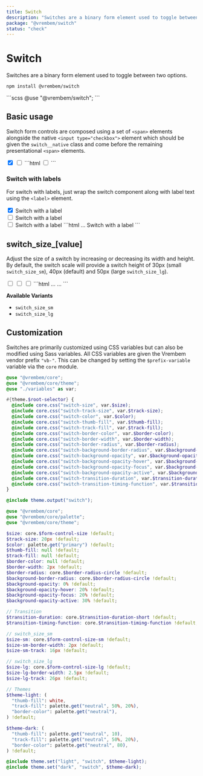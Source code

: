 ```yaml
---
title: Switch
description: "Switches are a binary form element used to toggle between two options."
package: "@vrembem/switch"
status: "check"
---
```



# Switch

Switches are a binary form element used to toggle between two options.

```sh
npm install @vrembem/switch
```

<CodeExample lang="scss">
  ```scss
  @use "@vrembem/switch";
  ```
</CodeExample>

## Basic usage

Switch form controls are composed using a set of `<span>` elements alongside the native `<input type="checkbox">` element which should be given the `switch__native` class and come before the remaining presentational `<span>` elements.

<CodeExample>
  <Fragment slot="output">
    <span class="switch">
      <input type="checkbox" class="switch__native" checked />
      <span class="switch__background">
        <span class="switch__track">
          <span class="switch__thumb"></span>
        </span>
      </span>
    </span>
    <span class="switch">
      <input type="checkbox" class="switch__native" />
      <span class="switch__background">
        <span class="switch__track">
          <span class="switch__thumb"></span>
        </span>
      </span>
    </span>
  </Fragment>
  ```html
  <span class="switch">
    <input type="checkbox" class="switch__native">
    <span class="switch__background">
      <span class="switch__track">
        <span class="switch__thumb"></span>
      </span>
    </span>
  </span>
  ```
</CodeExample>

### Switch with labels

For switch with labels, just wrap the switch component along with label text using the `<label>` element.

<CodeExample>
  <Fragment slot="output">
    <label class="display-inline-flex flex-align-center flex-gap-xs">
      <span class="switch">
        <input type="checkbox" class="switch__native" checked />
        <span class="switch__background">
          <span class="switch__track">
            <span class="switch__thumb"></span>
          </span>
        </span>
      </span>
      <span>Switch with a label</span>
    </label>
    <br />
    <label class="display-inline-flex flex-align-center flex-gap-xs">
      <span class="switch">
        <input type="checkbox" class="switch__native" />
        <span class="switch__background">
          <span class="switch__track">
            <span class="switch__thumb"></span>
          </span>
        </span>
      </span>
      <span>Switch with a label</span>
    </label>
    <br />
    <label class="display-inline-flex flex-align-center flex-gap-xs">
      <span class="switch">
        <input type="checkbox" class="switch__native" />
        <span class="switch__background">
          <span class="switch__track">
            <span class="switch__thumb"></span>
          </span>
        </span>
      </span>
      <span>Switch with a label</span>
    </label>
  </Fragment>
  ```html
  <label>
    <span class="switch">
      ...
    </span>
    <span>Switch with a label</span>
  </label>
  ```
</CodeExample>

## switch_size_[value]

Adjust the size of a switch by increasing or decreasing its width and height. By default, the switch scale will provide a switch height of 30px (small `switch_size_sm`), 40px (default) and 50px (large `switch_size_lg`).

<CodeExample>
  <Fragment slot="output">
    <span class="switch switch_size_sm">
      <input type="checkbox" class="switch__native" />
      <span class="switch__background">
        <span class="switch__track">
          <span class="switch__thumb"></span>
        </span>
      </span>
    </span>
    <span class="switch">
      <input type="checkbox" class="switch__native" />
      <span class="switch__background">
        <span class="switch__track">
          <span class="switch__thumb"></span>
        </span>
      </span>
    </span>
    <span class="switch switch_size_lg">
      <input type="checkbox" class="switch__native" />
      <span class="switch__background">
        <span class="switch__track">
          <span class="switch__thumb"></span>
        </span>
      </span>
    </span>
  </Fragment>
  ```html
  <span class="switch switch_size_sm">
    ...
  </span>

  <span class="switch switch_size_lg">
    ...
  </span>
  ```
</CodeExample>

**Available Variants**

- `switch_size_sm`
- `switch_size_lg`

## Customization

Switches are primarily customized using CSS variables but can also be modified using Sass variables. All CSS variables are given the Vrembem vendor prefix `"vb-"`. This can be changed by setting the `$prefix-variable` variable via the `core` module.

<DocBlock name="CSS Variables" src="switch/src/_root.scss">

  ```scss
  @use "@vrembem/core";
  @use "@vrembem/core/theme";
  @use "./variables" as var;

  #{theme.$root-selector} {
    @include core.css("switch-size", var.$size);
    @include core.css("switch-track-size", var.$track-size);
    @include core.css("switch-color", var.$color);
    @include core.css("switch-thumb-fill", var.$thumb-fill);
    @include core.css("switch-track-fill", var.$track-fill);
    @include core.css("switch-border-color", var.$border-color);
    @include core.css("switch-border-width", var.$border-width);
    @include core.css("switch-border-radius", var.$border-radius);
    @include core.css("switch-background-border-radius", var.$background-border-radius);
    @include core.css("switch-background-opacity", var.$background-opacity);
    @include core.css("switch-background-opacity-hover", var.$background-opacity-hover);
    @include core.css("switch-background-opacity-focus", var.$background-opacity-focus);
    @include core.css("switch-background-opacity-active", var.$background-opacity-active);
    @include core.css("switch-transition-duration", var.$transition-duration);
    @include core.css("switch-transition-timing-function", var.$transition-timing-function);
  }

  @include theme.output("switch");
  ```
</DocBlock>

<DocBlock name="SCSS Variables" src="switch/src/_variables.scss">

  ```scss
  @use "@vrembem/core";
  @use "@vrembem/core/palette";
  @use "@vrembem/core/theme";

  $size: core.$form-control-size !default;
  $track-size: 20px !default;
  $color: palette.get("primary") !default;
  $thumb-fill: null !default;
  $track-fill: null !default;
  $border-color: null !default;
  $border-width: 2px !default;
  $border-radius: core.$border-radius-circle !default;
  $background-border-radius: core.$border-radius-circle !default;
  $background-opacity: 0% !default;
  $background-opacity-hover: 20% !default;
  $background-opacity-focus: 20% !default;
  $background-opacity-active: 30% !default;

  // Transition
  $transition-duration: core.$transition-duration-short !default;
  $transition-timing-function: core.$transition-timing-function !default;

  // switch_size_sm
  $size-sm: core.$form-control-size-sm !default;
  $size-sm-border-width: 2px !default;
  $size-sm-track: 16px !default;

  // switch_size_lg
  $size-lg: core.$form-control-size-lg !default;
  $size-lg-border-width: 2.5px !default;
  $size-lg-track: 26px !default;

  // Themes
  $theme-light: (
    "thumb-fill": white,
    "track-fill": palette.get("neutral", 50%, 20%),
    "border-color": palette.get("neutral"),
  ) !default;

  $theme-dark: (
    "thumb-fill": palette.get("neutral", 10),
    "track-fill": palette.get("neutral", 50%, 20%),
    "border-color": palette.get("neutral", 80),
  ) !default;

  @include theme.set("light", "switch", $theme-light);
  @include theme.set("dark", "switch", $theme-dark);
  ```
</DocBlock>
